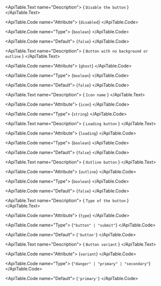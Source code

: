 <ApiTable id="property-disabled">
  <ApiTable.PropertyHeader name="disabled" singleFramework="">
  </ApiTable.PropertyHeader>

  <ApiTable.Text name="Description">
    { `Disable the button` }
  </ApiTable.Text>

  <ApiTable.Code name="Attribute">
    {`disabled`}
  </ApiTable.Code>

  <ApiTable.Code name="Type">
   {`boolean`}
  </ApiTable.Code>

  <ApiTable.Code name="Default">
    {`false`}
  </ApiTable.Code>

</ApiTable>
<ApiTable id="property-ghost">
  <ApiTable.PropertyHeader name="ghost" singleFramework="">
  </ApiTable.PropertyHeader>

  <ApiTable.Text name="Description">
    { `Button with no background or outline` }
  </ApiTable.Text>

  <ApiTable.Code name="Attribute">
    {`ghost`}
  </ApiTable.Code>

  <ApiTable.Code name="Type">
   {`boolean`}
  </ApiTable.Code>

  <ApiTable.Code name="Default">
    {`false`}
  </ApiTable.Code>

</ApiTable>
<ApiTable id="property-icon">
  <ApiTable.PropertyHeader name="icon" singleFramework="">
  </ApiTable.PropertyHeader>

  <ApiTable.Text name="Description">
    { `Icon name` }
  </ApiTable.Text>

  <ApiTable.Code name="Attribute">
    {`icon`}
  </ApiTable.Code>

  <ApiTable.Code name="Type">
   {`string`}
  </ApiTable.Code>


</ApiTable>
<ApiTable id="property-loading">
  <ApiTable.PropertyHeader name="loading" singleFramework="">
  </ApiTable.PropertyHeader>

  <ApiTable.Text name="Description">
    { `Loading button` }
  </ApiTable.Text>

  <ApiTable.Code name="Attribute">
    {`loading`}
  </ApiTable.Code>

  <ApiTable.Code name="Type">
   {`boolean`}
  </ApiTable.Code>

  <ApiTable.Code name="Default">
    {`false`}
  </ApiTable.Code>

</ApiTable>
<ApiTable id="property-outline">
  <ApiTable.PropertyHeader name="outline" singleFramework="">
  </ApiTable.PropertyHeader>

  <ApiTable.Text name="Description">
    { `Outline button` }
  </ApiTable.Text>

  <ApiTable.Code name="Attribute">
    {`outline`}
  </ApiTable.Code>

  <ApiTable.Code name="Type">
   {`boolean`}
  </ApiTable.Code>

  <ApiTable.Code name="Default">
    {`false`}
  </ApiTable.Code>

</ApiTable>
<ApiTable id="property-type">
  <ApiTable.PropertyHeader name="type" singleFramework="">
  </ApiTable.PropertyHeader>

  <ApiTable.Text name="Description">
    { `Type of the button` }
  </ApiTable.Text>

  <ApiTable.Code name="Attribute">
    {`type`}
  </ApiTable.Code>

  <ApiTable.Code name="Type">
   {`"button" | "submit"`}
  </ApiTable.Code>

  <ApiTable.Code name="Default">
    {`'button'`}
  </ApiTable.Code>

</ApiTable>
<ApiTable id="property-variant">
  <ApiTable.PropertyHeader name="variant" singleFramework="">
  </ApiTable.PropertyHeader>

  <ApiTable.Text name="Description">
    { `Button variant` }
  </ApiTable.Text>

  <ApiTable.Code name="Attribute">
    {`variant`}
  </ApiTable.Code>

  <ApiTable.Code name="Type">
   {`"danger" | "primary" | "secondary"`}
  </ApiTable.Code>

  <ApiTable.Code name="Default">
    {`'primary'`}
  </ApiTable.Code>

</ApiTable>
